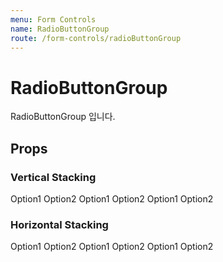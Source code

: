 ```yaml
---
menu: Form Controls
name: RadioButtonGroup
route: /form-controls/radioButtonGroup
---
```



# RadioButtonGroup

RadioButtonGroup 입니다.

## Props

<Props of={RadioButtonGroup} />

### Vertical Stacking

<Playground>
  <RadioButtonGroup value="test" stackingDirection="vertical" onChange={window.alert}>
    <RadioButton value="test">Option1</RadioButton>
    <RadioButton value="test2">Option2</RadioButton>
  </RadioButtonGroup>
  <RadioButtonGroup stackingDirection="vertical" textAlign="center" onChange={window.alert}>
    <RadioButton value="test">Option1</RadioButton>
    <RadioButton value="test2">Option2</RadioButton>
  </RadioButtonGroup>
  <RadioButtonGroup stackingDirection="vertical" showBorder={false} showDivider onChange={window.alert}>
    <RadioButton value="test">Option1</RadioButton>
    <RadioButton value="test2">Option2</RadioButton>
  </RadioButtonGroup>
</Playground>

### Horizontal Stacking

<Playground>
  <RadioButtonGroup stackingDirection="horizontal" onChange={window.alert}>
    <RadioButton value="test">Option1</RadioButton>
    <RadioButton value="test2">Option2</RadioButton>
  </RadioButtonGroup>
  <RadioButtonGroup stackingDirection="horizontal" showBorder={false} showDivider onChange={window.alert}>
    <RadioButton value="test">Option1</RadioButton>
    <RadioButton value="test2">Option2</RadioButton>
  </RadioButtonGroup>
  <RadioButtonGroup
    stackingDirection="horizontal"
    showBorder={false}
    showDivider
    textAlign="center"
    onChange={window.alert}
  >
    <RadioButton value="test">Option1</RadioButton>
    <RadioButton value="test2">Option2</RadioButton>
  </RadioButtonGroup>
</Playground>
